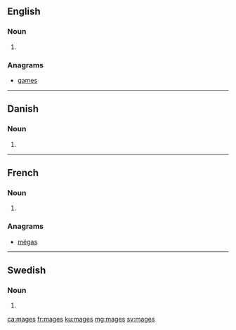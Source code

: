 ==English==

===Noun===
{{head|en|noun plural form}}

# {{plural of|mage|lang=en}}

===Anagrams===
* [[games#English|games]]

----

==Danish==

===Noun===
{{head|da|noun form|g=c}}

# {{genitive singular indefinite of|mage|lang=da}}

----

==French==

===Noun===
{{head|fr|noun plural form|g=m}}

# {{plural of|mage|lang=fr}}

===Anagrams===
* [[mégas#French|mégas]]

----

==Swedish==

===Noun===
{{head|sv|noun form}}

# {{sv-noun-form-indef-gen|mage}}

[[ca:mages]]
[[fr:mages]]
[[ku:mages]]
[[mg:mages]]
[[sv:mages]]